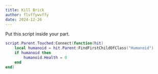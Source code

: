 ```yaml
---
title: Kill Brick
author: flvffywvffy
date: 2024-12-26
---
```


Put this script inside your part.

```lua
script.Parent.Touched:Connect(function(hit)
    local humanoid = hit.Parent:FindFirstChildOfClass("Humanoid")
    if humanoid then
        humanoid.Health = 0
    end
end)
```
